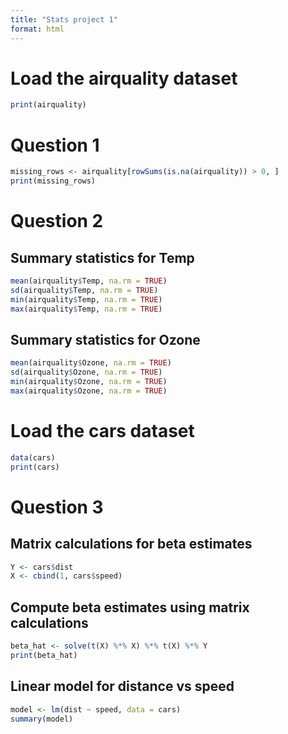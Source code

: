```yaml
---
title: "Stats project 1"
format: html
---
```


# Load the airquality dataset

```r
print(airquality)

```

# Question 1

```r
missing_rows <- airquality[rowSums(is.na(airquality)) > 0, ]
print(missing_rows)

```

# Question 2

## Summary statistics for Temp

```r
mean(airquality$Temp, na.rm = TRUE)
sd(airquality$Temp, na.rm = TRUE)
min(airquality$Temp, na.rm = TRUE)
max(airquality$Temp, na.rm = TRUE)
```

## Summary statistics for Ozone

```r
mean(airquality$Ozone, na.rm = TRUE)
sd(airquality$Ozone, na.rm = TRUE)
min(airquality$Ozone, na.rm = TRUE)
max(airquality$Ozone, na.rm = TRUE)
```

# Load the cars dataset

```r
data(cars)
print(cars)

```

# Question 3

## Matrix calculations for beta estimates

```r
Y <- cars$dist
X <- cbind(1, cars$speed)  
```

## Compute beta estimates using matrix calculations

```r
beta_hat <- solve(t(X) %*% X) %*% t(X) %*% Y
print(beta_hat)
```

## Linear model for distance vs speed

```r
model <- lm(dist ~ speed, data = cars)
summary(model)
```
